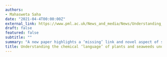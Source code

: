 ```yaml
---
authors: 
- Mahasweta Saha
date: "2021-04-4T00:00:00Z"
external_link: https://www.pml.ac.uk/News_and_media/News/Understanding_the_chemical_language_of_plants_and
draft: false
featured: false
subtitle: ""
summary: "A new paper highlights a ‘missing’ link and novel aspect of studying plant and seaweed responses to climate change by considering the chemical communication of plants and seaweeds with their associated complex communities of microbes."
title: Understanding the chemical ‘language’ of plants and seaweeds under climate change
---
```



